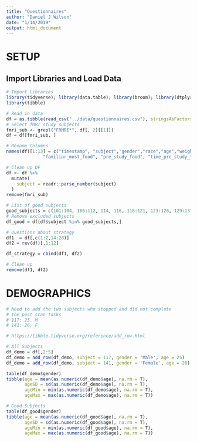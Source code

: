 ```yaml
---
title: "Questionnaires"
author: "Daniel J Wilson"
date: "1/14/2019"
output: html_document
---
```


# SETUP
## Import Libraries and Load Data
```r
# Import Libraries
library(tidyverse); library(data.table); library(broom); library(dtplyr); library(lme4); library(lmerTest); library(ggbeeswarm); library(cowplot)
library(tibble)

# Read in data
df = as.tibble(read_csv("../data/questionnaires.csv"), stringsAsFactors = FALSE)
# Select fMRI study subjects
fmri_sub <- grepl("FRMRI*", df[, 2][[1]])
df = df[fmri_sub, ]

# Rename Columns
names(df)[1:13] = c("timestamp", "subject","gender","race","age","weight","height","time_in_canada", "diet_history", "diet_kind",
              "familiar_most_food", "pre_study_food", "time_pre_study_food")

# Clean up DF
df <- df %>%
  mutate(
    subject = readr::parse_number(subject)
  )
remove(fmri_sub)

# List of good subjects
good_subjects = c(101:104, 106:112, 114, 116, 118:121, 123:126, 129:137, 139:140, 142:148, 150, 152:158, 162:164)
# Remove excluded subjects
df_good = df[df$subject %in% good_subjects,]

# Questions about strategy
df1  = df[,c(1:2,14:28)]
df2 = rev(df)[,1:12]

df_strategy = cbind(df1, df2)

# Clean up
remove(df1, df2)
```

# DEMOGRAPHICS
```r
# Need to add the two subjects who stopped and did not complete
# the post scan tasks 
# 117: 25, M
# 141: 26, F 

# https://tibble.tidyverse.org/reference/add_row.html

# All Subjects
df_demo = df[,2:5]
df_demo = add_row(df_demo, subject = 117, gender = 'Male', age = 25)
df_demo = add_row(df_demo, subject = 141, gender = 'Female', age = 26)

table(df_demo$gender)
tibble(age = mean(as.numeric(df_demo$age), na.rm = T), 
       ageSD = sd(as.numeric(df_demo$age), na.rm = T),
       ageMin = min(as.numeric(df_demo$age), na.rm = T),
       ageMax = max(as.numeric(df_demo$age), na.rm = T))

# Good Subjects
table(df_good$gender)
tibble(age = mean(as.numeric(df_good$age), na.rm = T), 
       ageSD = sd(as.numeric(df_good$age), na.rm = T),
       ageMin = min(as.numeric(df_good$age), na.rm = T),
       ageMax = max(as.numeric(df_good$age), na.rm = T))

```
